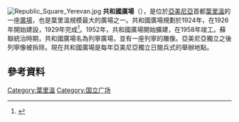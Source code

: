 {{expand|time=2015-12-15T13:29:51+00:00}}
[[File:Republic_Square_Yerevan.jpg|thumb]]
'''共和國廣場'''（{{lang-hy|Հանրապետության հրապարակ}}），是位於[[亞美尼亞|亞美尼亞]]首都[[葉里溫|葉里溫]]的一座[[廣場|廣場]]，也是葉里溫規模最大的廣場之一。共和國廣場規劃於1924年，在1926年開始建設，1929年完成<ref>{{Cite web |url=http://www.gov.am/en/building/ |title=The Government of Armenia: Tour of the Building |accessdate=2015-12-15 |archive-date=2016-08-04 |archive-url=https://web.archive.org/web/20160804132912/http://www.gov.am/en/building/ |dead-url=no }}</ref>。1952年，共和國廣場開始擴建，在1958年竣工。蘇聯統治時期，共和國廣場名為列寧廣場，並有一座列寧的雕像。亞美尼亞獨立之後列寧像被拆除。現在共和國廣場是每年亞美尼亞獨立日閱兵式的舉辦地點。

==參考資料==
{{Reflist}}
[[Category:葉里溫|Category:葉里溫]]
[[Category:国立广场|Category:国立广场]]